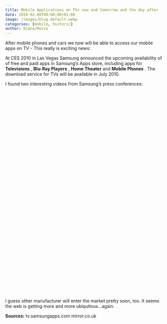 ```yaml
---
title: Mobile Applications on TVs now and tomorrow and the day after
date: 2010-02-08T00:00:00+01:00
image: /images/blog-default.webp
categories: [mobile, historic]
author: Diana/Rocco
---
```


<div class="entry-content">
After mobile phones and cars we now will be able to access our mobile apps on TV - This really is exciting news:



At CES 2010 in Las Vegas Samsung announced the upcoming availability of of free and paid apps in Samsung’s Apps store, including apps for **Televisions** , **Blu-Ray Players** , **Home Theater**  and **Mobile Phones** . The download service for TVs will be available in July 2010.



I found two interesting videos from Samsung’s press conferences:

<object classid="clsid:d27cdb6e-ae6d-11cf-96b8-444553540000" width="420" height="315" codebase="download.macromedia.com/pub/shockwave/cabs/flash/swflash.cab#version=6,0,40,0"><param name="allowFullScreen" value="true" />
<param name="allowscriptaccess" value="always" />
<param name="src" value="youtube.com/v/yH8nQHN_3dE&amp;hl=en_US&amp;fs=1&amp;" />
<param name="allowfullscreen" value="true" />
<embed type="application/x-shockwave-flash" width="420" height="315" src="http://youtube.com/v/yH8nQHN_3dE&amp;hl=en_US&amp;fs=1&amp;" allowscriptaccess="always" allowfullscreen="true"></embed></object>

<object classid="clsid:d27cdb6e-ae6d-11cf-96b8-444553540000" width="420" height="315" codebase="download.macromedia.com/pub/shockwave/cabs/flash/swflash.cab#version=6,0,40,0"><param name="allowFullScreen" value="true" />
<param name="allowscriptaccess" value="always" />
<param name="src" value="youtube.com/v/hB1Q2eiSpAQ&amp;hl=en_US&amp;fs=1&amp;" />
<param name="allowfullscreen" value="true" />
<embed type="application/x-shockwave-flash" width="420" height="315" src="http://youtube.com/v/hB1Q2eiSpAQ&amp;hl=en_US&amp;fs=1&amp;" allowscriptaccess="always" allowfullscreen="true"></embed></object>



I guess other manufacturer will enter the market pretty soon, too. It seems the web is getting more and more ubiquitous…again.

**Sources:** tv.samsungapps.commirror.co.uk
</div>

